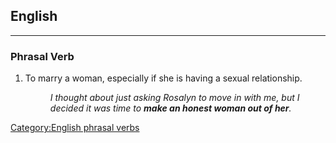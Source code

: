 ==English==

[[Category:English phrasal verbs]]

----

===Phrasal Verb===
# {{context|idiomatic|informal}} To marry a woman, especially if she is having a sexual relationship.
#: ''I thought about just asking Rosalyn to move in with me, but I decided it was time to '''make an honest woman out of her'''.''